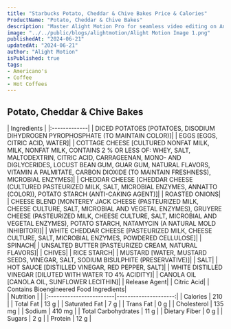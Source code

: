 ```yaml
---
title: "Starbucks Potato, Cheddar & Chive Bakes Price & Calories"
ProductName: "Potato, Cheddar & Chive Bakes" 
description: "Master Alight Motion Pro for seamless video editing on Android, iOS, and Tablets with our ultimate guide, unlocking advanced features and elevating your skills in 2024!"
image: "../../public/blogs/alightmotion/Alight Motion Image 1.png"
publishedAt: "2024-06-21"
updatedAt: "2024-06-21"
author: "Alight Motion"
isPublished: true
tags:
- Americano's
- Coffee
- Hot Coffees   
---
```

 
## Potato, Cheddar & Chive Bakes
  
<div className="tables-container">
  <div className="table-wrapper">
    | Ingredients  |  
    |:-------------|
    | DICED POTATOES [POTATOES, DISODIUM DIHYDROGEN PYROPHOSPHATE (TO MAINTAIN COLOR)]|
    | EGGS [EGGS, CITRIC ACID, WATER]|
    | COTTAGE CHEESE [CULTURED NONFAT MILK, MILK, NONFAT MILK, CONTAINS 2 % OR LESS OF: WHEY, SALT, MALTODEXTRIN, CITRIC ACID, CARRAGEENAN, MONO- AND DIGLYCERIDES, LOCUST BEAN GUM, GUAR GUM, NATURAL FLAVORS, VITAMIN A PALMITATE, CARBON DIOXIDE (TO MAINTAIN FRESHNESS), MICROBIAL ENZYMES]|
    | CHEDDAR CHEESE [CHEDDAR CHEESE (CULTURED PASTEURIZED MILK, SALT, MICROBIAL ENZYMES, ANNATTO (COLOR)), POTATO STARCH (ANTI-CAKING AGENT)]|
    | ROASTED ONIONS|
    | CHEESE BLEND [MONTEREY JACK CHEESE (PASTEURIZED MILK, CHEESE CULTURE, SALT, MICROBIAL AND VEGETAL ENZYMES), GRUYERE CHEESE (PASTEURIZED MILK, CHEESE CULTURE, SALT, MICROBIAL AND VEGETAL ENZYMES), POTATO STARCH, NATAMYCIN (A NATURAL MOLD INHIBITOR)]|
    | WHITE CHEDDAR CHEESE [PASTEURIZED MILK, CHEESE CULTURE, SALT, MICROBIAL ENZYMES, POWDERED CELLULOSE]|
    | SPINACH|
    | UNSALTED BUTTER [PASTEURIZED CREAM, NATURAL FLAVORS]|
    | CHIVES|
    | RICE STARCH|
    | MUSTARD [WATER, MUSTARD SEEDS, VINEGAR, SALT, SODIUM BISULPHITE (PRESERVATIVE)]|
    | SALT|
    | HOT SAUCE [DISTILLED VINEGAR, RED PEPPER, SALT]| 
    | WHITE DISTILLED VINEGAR [DILUTED WITH WATER TO 4% ACIDITY]| 
    | CANOLA OIL [CANOLA OIL, SUNFLOWER LECITHIN]| 
    | Release Agent| 
    | Citric Acid| 
    | Contains Bioengineered Food Ingredients| 
  </div>
  <div className="table-wrapper">
    | Nutrition               |                      |  
    |:------------------------|---------------------:|
    | Calories                | 210                  |
    | Total Fat               | 13 g                 |
    | Saturated Fat           | 7 g                |
    | Trans Fat               | 0 g                  |
    | Cholesterol             | 135 mg                |
    | Sodium                  | 410 mg               |
    | Total Carbohydrates     | 11 g                 |
    | Dietary Fiber           | 0 g                  |
    | Sugars                  | 2 g                 |
    | Protein                 | 12 g                  |
  </div>
</div>
<style jsx>{`
  .tables-container {
    display: flex;
    flex-direction: row;
    gap: 30px;
  }
  .table-wrapper {
    width: 500px; /* Adjust as needed */
  }
  @media (max-width: 768px) {
    .tables-container {
      flex-direction: column;
      gap: 0px; /* Adjust as needed */
    }
    .table-wrapper {
      width: 100%; /* Adjust as needed */
    }
  }
`}</style>
